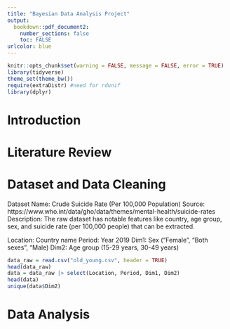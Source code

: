 ```yaml
---
title: "Bayesian Data Analysis Project"
output: 
  bookdown::pdf_document2:
    number_sections: false
    toc: FALSE
urlcolor: blue
---
```


```r
knitr::opts_chunk$set(warning = FALSE, message = FALSE, error = TRUE)
library(tidyverse)
theme_set(theme_bw())
require(extraDistr) #need for rdunif
library(dplyr)
```

# Introduction



# Literature Review


# Dataset and Data Cleaning
Dataset Name: Crude Suicide Rate (Per 100,000 Population)
Source: https://www.who.int/data/gho/data/themes/mental-health/suicide-rates
Description: The raw dataset has notable features like country, age group, sex, and suicide rate (per 100,000 people) that can be extracted.

Location: Country name
Period: Year 2019
Dim1: Sex ("Female", "Both sexes", "Male)
Dim2: Age group (15-29 years, 30-49 years)

```r
data_raw = read.csv("old_young.csv", header = TRUE)
head(data_raw)
data = data_raw |> select(Location, Period, Dim1, Dim2)
head(data)
unique(data$Dim2)
```

# Data Analysis





